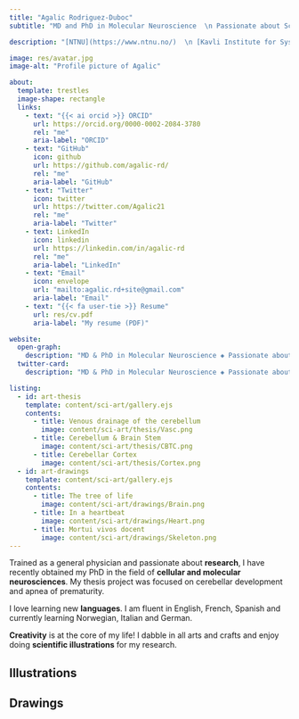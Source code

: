 ```yaml
---
title: "Agalic Rodriguez-Duboc"
subtitle: "MD and PhD in Molecular Neuroscience  \n Passionate about Science, Arts, and Books  \n {{< iconify twemoji flag-dominican-republic >}} ▪️ {{< iconify twemoji flag-france >}} ▪️ {{< iconify twemoji flag-united-states >}} ▪ {{< iconify twemoji flag-norway >}}"

description: "[NTNU](https://www.ntnu.no/)  \n [Kavli Institute for Systems Neuroscience](https://www.ntnu.edu/kavli/)"

image: res/avatar.jpg
image-alt: "Profile picture of Agalic"

about:
  template: trestles
  image-shape: rectangle
  links:
    - text: "{{< ai orcid >}} ORCID"
      url: https://orcid.org/0000-0002-2084-3780
      rel: "me"
      aria-label: "ORCID"
    - text: "GitHub"
      icon: github
      url: https://github.com/agalic-rd/
      rel: "me"
      aria-label: "GitHub"
    - text: "Twitter"
      icon: twitter
      url: https://twitter.com/Agalic21
      rel: "me"
      aria-label: "Twitter"
    - text: LinkedIn
      icon: linkedin
      url: https://linkedin.com/in/agalic-rd
      rel: "me"
      aria-label: "LinkedIn"
    - text: "Email"
      icon: envelope
      url: "mailto:agalic.rd+site@gmail.com"
      aria-label: "Email"
    - text: "{{< fa user-tie >}} Resume"
      url: res/cv.pdf
      aria-label: "My resume (PDF)"

website:
  open-graph:
    description: "MD & PhD in Molecular Neuroscience ◈ Passionate about Science, Arts, and Books"
  twitter-card:
    description: "MD & PhD in Molecular Neuroscience ◈ Passionate about Science, Arts, and Books"

listing:
  - id: art-thesis
    template: content/sci-art/gallery.ejs
    contents:
      - title: Venous drainage of the cerebellum
        image: content/sci-art/thesis/Vasc.png
      - title: Cerebellum & Brain Stem
        image: content/sci-art/thesis/CBTC.png
      - title: Cerebellar Cortex
        image: content/sci-art/thesis/Cortex.png
  - id: art-drawings
    template: content/sci-art/gallery.ejs
    contents:
      - title: The tree of life
        image: content/sci-art/drawings/Brain.png
      - title: In a heartbeat
        image: content/sci-art/drawings/Heart.png
      - title: Mortui vivos docent
        image: content/sci-art/drawings/Skeleton.png
---
```


::: {.column-page}

Trained as a general physician and passionate about **research**, I have recently obtained my PhD in the field of **cellular and molecular neurosciences**. My thesis project was focused on cerebellar development and apnea of prematurity.

I love learning new **languages**. I am fluent in English, French, Spanish and currently learning Norwegian, Italian and German.

**Creativity** is at the core of my life! I dabble in all arts and crafts and enjoy doing **scientific illustrations** for my research.

::::{.panel-tabset}

## Illustrations

:::::{#art-thesis}
:::::

## Drawings

:::::{#art-drawings}
:::::

::::

:::